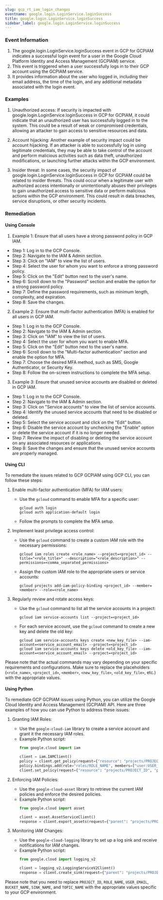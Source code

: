 ```yaml
--- 
slug: gcp_rt_iam_login_changes
eventname: google.login.LoginService.loginSuccess
title: google.login.LoginService.loginSuccess
sidebar_label: google.login.LoginService.loginSuccess
---
```

                       
### Event Information

1. The google.login.LoginService.loginSuccess event in GCP for GCPIAM indicates a successful login event for a user in the Google Cloud Platform Identity and Access Management (GCPIAM) service.
2. This event is triggered when a user successfully logs in to their GCP account using the GCPIAM service.
3. It provides information about the user who logged in, including their email address, the time of the login, and any additional metadata associated with the login event.


### Examples

1. Unauthorized access: If security is impacted with google.login.LoginService.loginSuccess in GCP for GCPIAM, it could indicate that an unauthorized user has successfully logged in to the system. This could be a result of weak or compromised credentials, allowing an attacker to gain access to sensitive resources and data.

2. Account hijacking: Another example of security impact could be account hijacking. If an attacker is able to successfully log in using legitimate credentials, they may be able to take control of the account and perform malicious activities such as data theft, unauthorized modifications, or launching further attacks within the GCP environment.

3. Insider threat: In some cases, the security impact of google.login.LoginService.loginSuccess in GCP for GCPIAM could be related to insider threats. This could occur when a legitimate user with authorized access intentionally or unintentionally abuses their privileges to gain unauthorized access to sensitive data or perform malicious actions within the GCP environment. This could result in data breaches, service disruptions, or other security incidents.

### Remediation

#### Using Console

1. Example 1: Ensure that all users have a strong password policy in GCP IAM.

- Step 1: Log in to the GCP Console.
- Step 2: Navigate to the IAM & Admin section.
- Step 3: Click on "IAM" to view the list of users.
- Step 4: Select the user for whom you want to enforce a strong password policy.
- Step 5: Click on the "Edit" button next to the user's name.
- Step 6: Scroll down to the "Password" section and enable the option for a strong password policy.
- Step 7: Define the password requirements, such as minimum length, complexity, and expiration.
- Step 8: Save the changes.

2. Example 2: Ensure that multi-factor authentication (MFA) is enabled for all users in GCP IAM.

- Step 1: Log in to the GCP Console.
- Step 2: Navigate to the IAM & Admin section.
- Step 3: Click on "IAM" to view the list of users.
- Step 4: Select the user for whom you want to enable MFA.
- Step 5: Click on the "Edit" button next to the user's name.
- Step 6: Scroll down to the "Multi-factor authentication" section and enable the option for MFA.
- Step 7: Choose the desired MFA method, such as SMS, Google Authenticator, or Security Key.
- Step 8: Follow the on-screen instructions to complete the MFA setup.

3. Example 3: Ensure that unused service accounts are disabled or deleted in GCP IAM.

- Step 1: Log in to the GCP Console.
- Step 2: Navigate to the IAM & Admin section.
- Step 3: Click on "Service accounts" to view the list of service accounts.
- Step 4: Identify the unused service accounts that need to be disabled or deleted.
- Step 5: Select the service account and click on the "Edit" button.
- Step 6: Disable the service account by unchecking the "Enable" option or delete the service account if it is no longer needed.
- Step 7: Review the impact of disabling or deleting the service account on any associated resources or applications.
- Step 8: Save the changes and ensure that the unused service accounts are properly managed.

#### Using CLI

To remediate the issues related to GCP GCPIAM using GCP CLI, you can follow these steps:

1. Enable multi-factor authentication (MFA) for IAM users:
   - Use the `gcloud` command to enable MFA for a specific user:
     ```
     gcloud auth login
     gcloud auth application-default login
     ```
   - Follow the prompts to complete the MFA setup.

2. Implement least privilege access control:
   - Use the `gcloud` command to create a custom IAM role with the necessary permissions:
     ```
     gcloud iam roles create <role_name> --project=<project_id> --title="<role_title>" --description="<role_description>" --permissions=<comma_separated_permissions>
     ```
   - Assign the custom IAM role to the appropriate users or service accounts:
     ```
     gcloud projects add-iam-policy-binding <project_id> --member=<member> --role=<role_name>
     ```

3. Regularly review and rotate access keys:
   - Use the `gcloud` command to list all the service accounts in a project:
     ```
     gcloud iam service-accounts list --project=<project_id>
     ```
   - For each service account, use the `gcloud` command to create a new key and delete the old key:
     ```
     gcloud iam service-accounts keys create <new_key_file> --iam-account=<service_account_email> --project=<project_id>
     gcloud iam service-accounts keys delete <old_key_file> --iam-account=<service_account_email> --project=<project_id>
     ```

Please note that the actual commands may vary depending on your specific requirements and configurations. Make sure to replace the placeholders (`<role_name>`, `<project_id>`, `<member>`, `<new_key_file>`, `<old_key_file>`, etc.) with the appropriate values.

#### Using Python

To remediate GCP GCPIAM issues using Python, you can utilize the Google Cloud Identity and Access Management (GCPIAM) API. Here are three examples of how you can use Python to address these issues:

1. Granting IAM Roles:
   - Use the `google-cloud-iam` library to create a service account and grant it the necessary IAM roles.
   - Example Python script:
     ```python
     from google.cloud import iam

     client = iam.IAMClient()
     policy = client.get_policy(request={"resource": "projects/PROJECT_ID"})
     policy.bindings.add(role="roles/ROLE_NAME", members=["user:USER_EMAIL"])
     client.set_policy(request={"resource": "projects/PROJECT_ID", "policy": policy})
     ```

2. Enforcing IAM Policies:
   - Use the `google-cloud-asset` library to retrieve the current IAM policies and enforce the desired policies.
   - Example Python script:
     ```python
     from google.cloud import asset

     client = asset.AssetServiceClient()
     response = client.export_assets(request={"parent": "projects/PROJECT_ID", "output_config": {"gcs_destination": {"uri": "gs://BUCKET_NAME/exported_assets"}}})
     ```

3. Monitoring IAM Changes:
   - Use the `google-cloud-logging` library to set up a log sink and receive notifications for IAM changes.
   - Example Python script:
     ```python
     from google.cloud import logging_v2

     client = logging_v2.LoggingServiceV2Client()
     response = client.create_sink(request={"parent": "projects/PROJECT_ID", "sink": {"name": "SINK_NAME", "destination": "pubsub.googleapis.com/projects/PROJECT_ID/topics/TOPIC_NAME"}})
     ```

Please note that you need to replace `PROJECT_ID`, `ROLE_NAME`, `USER_EMAIL`, `BUCKET_NAME`, `SINK_NAME`, and `TOPIC_NAME` with the appropriate values specific to your GCP environment.


 